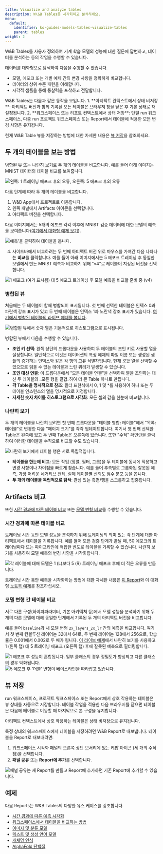 ```yaml
---
title: Visualize and analyze tables
description: W\&B Tables를 시각화하고 분석하세요.
menu:
  default:
    identifier: ko-guides-models-tables-visualize-tables
    parent: tables
weight: 2
---
```


W&B Tables를 사용자 정의하여 기계 학습 모델의 성능에 대한 질문에 답변하고, 데이터를 분석하는 등의 작업을 수행할 수 있습니다.

데이터를 대화형으로 탐색하여 다음을 수행할 수 있습니다.

* 모델, 에포크 또는 개별 예제 간의 변경 사항을 정확하게 비교합니다.
* 데이터의 상위 수준 패턴을 이해합니다.
* 시각적 샘플을 통해 통찰력을 포착하고 전달합니다.

<Note>
W&B Tables는 다음과 같은 동작을 보입니다.
1. **아티팩트 컨텍스트에서 상태 비저장**: 아티팩트 버전과 함께 기록된 모든 테이블은 브라우저 창을 닫은 후 기본 상태로 재설정됩니다.
2. **워크스페이스 또는 리포트 컨텍스트에서 상태 저장**: 단일 run 워크스페이스, 다중 run 프로젝트 워크스페이스 또는 Report에서 테이블에 적용한 모든 변경 사항은 유지됩니다.

현재 W&B Table 뷰를 저장하는 방법에 대한 자세한 내용은 [뷰 저장](#save-your-view)을 참조하세요.
</Note>

## 두 개의 테이블을 보는 방법
[병합된 뷰](#merged-view) 또는 [나란히 보기](#side-by-side-view)로 두 개의 테이블을 비교합니다. 예를 들어 아래 이미지는 MNIST 데이터의 테이블 비교를 보여줍니다.

<Frame>
    <img src="/images/data_vis/table_comparison.png" alt="왼쪽: 1 트레이닝 에포크 후의 오류, 오른쪽: 5 에포크 후의 오류" max-width="90%"  />
</Frame>

다음 단계에 따라 두 개의 테이블을 비교합니다.

1. W&B App에서 프로젝트로 이동합니다.
2. 왼쪽 패널에서 Artifacts 아이콘을 선택합니다.
3. 아티팩트 버전을 선택합니다.

다음 이미지에서는 5개의 에포크 각각 이후에 MNIST 검증 데이터에 대한 모델의 예측을 보여줍니다([여기에서 대화형 예제 보기](https://wandb.ai/stacey/mnist-viz/artifacts/predictions/baseline/d888bc05719667811b23/files/predictions.table.json)).

<Frame>
    <img src="/images/data_vis/preds_mnist.png" alt="예측'을 클릭하여 테이블을 봅니다." max-width="90%"  />
</Frame>

4. 사이드바에서 비교하려는 두 번째 아티팩트 버전 위로 마우스를 가져간 다음 나타나는 **비교**를 클릭합니다. 예를 들어 아래 이미지에서는 5 에포크 트레이닝 후 동일한 모델에서 만든 MNIST 예측과 비교하기 위해 "v4"로 레이블이 지정된 버전을 선택합니다.

<Frame>
    <img src="/images/data_vis/preds_2.png" alt="1 에포크 (여기 표시됨) 대 5 에포크 트레이닝 후 모델 예측을 비교할 준비 중 (v4)" max-width="90%"  />
</Frame>

### 병합된 뷰

처음에는 두 테이블이 함께 병합되어 표시됩니다. 첫 번째 선택한 테이블은 인덱스 0과 파란색 강조 표시가 있고 두 번째 테이블은 인덱스 1과 노란색 강조 표시가 있습니다. [여기에서 병합된 테이블의 라이브 예제를 봅니다](https://wandb.ai/stacey/mnist-viz/artifacts/predictions/baseline/d888bc05719667811b23/files/predictions.table.json#7dd0cd845c0edb469dec).

<Frame>
    <img src="/images/data_vis/merged_view.png" alt="병합된 뷰에서 숫자 열은 기본적으로 히스토그램으로 표시됩니다." max-width="90%"  />
</Frame>

병합된 뷰에서 다음을 수행할 수 있습니다.

* **조인 키 선택**: 왼쪽 상단의 드롭다운을 사용하여 두 테이블의 조인 키로 사용할 열을 설정합니다. 일반적으로 이것은 데이터셋의 특정 예제의 파일 이름 또는 생성된 샘플의 증가하는 인덱스와 같은 각 행의 고유 식별자입니다. 현재 _모든_ 열을 선택할 수 있으므로 읽을 수 없는 테이블과 느린 쿼리가 발생할 수 있습니다.
* **조인 대신 연결**: 이 드롭다운에서 "모든 테이블 연결"을 선택하여 열을 조인하는 대신 두 테이블의 _모든 행을 결합_하여 더 큰 Table 하나로 만듭니다.
* **각 Table을 명시적으로 참조**: 필터 표현식에서 0, 1 및 *를 사용하여 하나 또는 두 테이블 인스턴스의 열을 명시적으로 지정합니다.
* **자세한 숫자 차이를 히스토그램으로 시각화**: 모든 셀의 값을 한눈에 비교합니다.

### 나란히 보기

두 개의 테이블을 나란히 보려면 첫 번째 드롭다운을 "테이블 병합: 테이블"에서 "목록: 테이블"로 변경한 다음 "페이지 크기"를 각각 업데이트합니다. 여기서 첫 번째 선택한 Table은 왼쪽에 있고 두 번째 Table은 오른쪽에 있습니다. 또한 "수직" 확인란을 클릭하여 이러한 테이블을 수직으로 비교할 수도 있습니다.

<Frame>
    <img src="/images/data_vis/side_by_side.png" alt="나란히 보기에서 테이블 행은 서로 독립적입니다." max-width="90%"  />
</Frame>

* **테이블을 한눈에 비교**: 모든 작업 (정렬, 필터, 그룹)을 두 테이블에 동시에 적용하고 변경 사항이나 차이점을 빠르게 찾습니다. 예를 들어 추측별로 그룹화된 잘못된 예측, 가장 어려운 네거티브 전체, 실제 레이블별 신뢰도 점수 분포 등을 봅니다.
* **두 개의 테이블을 독립적으로 탐색**: 관심 있는 측면/행을 스크롤하고 집중합니다.

## Artifacts 비교
또한 [시간 경과에 따른 테이블 비교](#compare-tables-across-time) 또는 [모델 변형 비교](#compare-tables-across-model-variants)를 수행할 수 있습니다.

### 시간 경과에 따른 테이블 비교
트레이닝 시간 동안 모델 성능을 분석하기 위해 트레이닝의 의미 있는 각 단계에 대한 아티팩트에서 테이블을 기록합니다. 예를 들어 모든 검증 단계가 끝날 때, 50 에포크의 트레이닝마다 또는 파이프라인에 적합한 빈도로 테이블을 기록할 수 있습니다. 나란히 보기를 사용하여 모델 예측의 변경 사항을 시각화합니다.

<Frame>
    <img src="/images/data_vis/compare_across_time.png" alt="각 레이블에 대해 모델은 1 (L)보다 5 (R) 트레이닝 에포크 후에 더 적은 오류를 만듭니다." max-width="90%"  />
</Frame>

트레이닝 시간 동안 예측을 시각화하는 방법에 대한 자세한 내용은 [이 Report](https://wandb.ai/stacey/mnist-viz/reports/Visualize-Predictions-over-Time--Vmlldzo1OTQxMTk)와 이 대화형 [노트북 예제](https://colab.research.google.com/github/wandb/examples/blob/master/colabs/datasets-predictions/W%26B_Tables_Quickstart.ipynb?_gl=1*kf20ui*_gcl_au*OTI3ODM1OTcyLjE3MzE0MzU1NjU.*_ga*ODEyMjQ4MjkyLjE3MzE0MzU1NjU.*_ga_JH1SJHJQXJ*MTczMTcwNTMwNS45LjEuMTczMTcwNTM5My4zMy4wLjA.*_ga_GMYDGNGKDT*MTczMTcwNTMwNS44LjEuMTczMTcwNTM5My4wLjAuMA..)를 참조하십시오.

### 모델 변형 간 테이블 비교

서로 다른 구성(하이퍼파라미터, 기본 아키텍처 등)에서 모델 성능을 분석하기 위해 두 개의 다른 모델에 대해 동일한 단계에서 기록된 두 개의 아티팩트 버전을 비교합니다.

예를 들어 `baseline`과 새 모델 변형 `2x_layers_2x_lr` 간의 예측을 비교합니다. 여기서 첫 번째 컨볼루션 레이어는 32에서 64로, 두 번째 레이어는 128에서 256으로, 학습률은 0.001에서 0.002로 두 배가 됩니다. [이 라이브 예제](https://wandb.ai/stacey/mnist-viz/artifacts/predictions/baseline/d888bc05719667811b23/files/predictions.table.json#2bb3b1d40aa777496b5d$2x_layers_2x_lr)에서 나란히 보기를 사용하고 1 (왼쪽 탭) 대 5 트레이닝 에포크 (오른쪽 탭) 후에 잘못된 예측으로 필터링합니다.

<Tabs>
<Tab title="1 트레이닝 에포크">
<Frame>
    <img src="/images/data_vis/compare_across_variants.png" alt="1 에포크 후 성능이 혼합됩니다. 일부 클래스의 경우 정밀도가 향상되고 다른 클래스의 경우 악화됩니다."  />
</Frame>
</Tab>
<Tab title="5 트레이닝 에포크">
<Frame>
    <img src="/images/data_vis/compare_across_variants_after_5_epochs.png" alt="5 에포크 후 '더블' 변형이 베이스라인을 따라잡고 있습니다."  />
</Frame>
</Tab>
</Tabs>

## 뷰 저장

run 워크스페이스, 프로젝트 워크스페이스 또는 Report에서 상호 작용하는 테이블은 뷰 상태를 자동으로 저장합니다. 테이블 작업을 적용한 다음 브라우저를 닫으면 테이블은 다음에 테이블로 이동할 때 마지막으로 본 구성을 유지합니다.

<Note>
아티팩트 컨텍스트에서 상호 작용하는 테이블은 상태 비저장으로 유지됩니다.
</Note>

특정 상태의 워크스페이스에서 테이블을 저장하려면 W&B Report로 내보냅니다. 테이블을 Report로 내보내려면:
1. 워크스페이스 시각화 패널의 오른쪽 상단 모서리에 있는 케밥 아이콘 (세 개의 수직 점)을 선택합니다.
2. **패널 공유** 또는 **Report에 추가**를 선택합니다.

<Frame>
    <img src="/images/data_vis/share_your_view.png" alt="패널 공유는 새 Report를 만들고 Report에 추가하면 기존 Report에 추가할 수 있습니다." max-width="90%"  />
</Frame>

## 예제

다음 Reports는 W&B Tables의 다양한 유스 케이스를 강조합니다.

* [시간 경과에 따른 예측 시각화](https://wandb.ai/stacey/mnist-viz/reports/Visualize-Predictions-over-Time--Vmlldzo1OTQxMTk)
* [워크스페이스에서 테이블을 비교하는 방법](https://wandb.ai/stacey/xtable/reports/How-to-Compare-Tables-in-Workspaces--Vmlldzo4MTc0MTA)
* [이미지 및 분류 모델](https://wandb.ai/stacey/mendeleev/reports/Tables-Tutorial-Visualize-Data-for-Image-Classification--VmlldzozNjE3NjA)
* [텍스트 및 생성 언어 모델](https://wandb.ai/stacey/nlg/reports/Tables-Tutorial-Visualize-Text-Data-Predictions---Vmlldzo1NzcwNzY)
* [개체명 인식](https://wandb.ai/stacey/ner_spacy/reports/Named-Entity-Recognition--Vmlldzo3MDE3NzQ)
* [AlphaFold 단백질](https://wandb.ai/wandb/examples/reports/AlphaFold-ed-Proteins-in-W-B-Tables--Vmlldzo4ODc0MDc)
